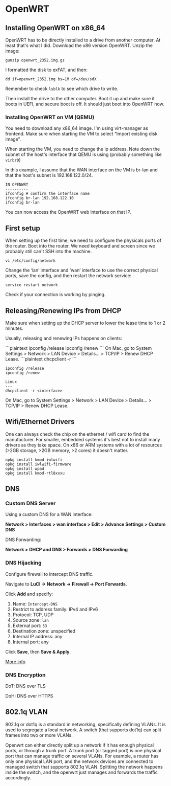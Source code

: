 # OpenWRT
## Installing OpenWRT on x86\_64

OpenWRT has to be directly installed to a drive from another computer. At least that's what I did. Download the x86 version OpenWRT. Unzip the image:

```plaintext
gunzip openwrt_2352.img.gz
```

I formatted the disk to exFAT, and then:

```plaintext
dd if=openwrt_2352.img bs=1M of=/dev/sdX
```

Remember to check `lsblk` to see which drive to write.

Then install the drive to the other computer. Boot it up and make sure it boots in UEFI, and secure boot is off. It should just boot into OpenWRT now.

### Installing OpenWRT on VM (QEMU)

You need to download any x86\_64 image. I'm using virt-manager as frontend. Make sure when starting the VM to select “Import existing disk image”.

When starting the VM, you need to change the ip address. Note down the subnet of the host's interface that QEMU is using (probably something like `virbr0`)

In this example, I assume that the WAN interface on the VM is br-lan and that the host's subnet is 192.168.122.0/24.

```plaintext
IN OPENWRT
----------
ifconfig # confirm the interface name
ifconfig br-lan 192.168.122.10 
ifconfig br-lan
```

You can now access the OpenWRT web interface on that IP.

## First setup

When setting up the first time, we need to configure the physicals ports of the router. Boot into the router. We need keyboard and screen since we probably still can't SSH into the machine.

```plaintext
vi /etc/config/network
```

Change the ‘lan’ interface and ‘wan’ interface to use the correct physical ports, save the config, and then restart the network service:

```plaintext
service restart network
```

Check if your connection is working by pinging.

## Releasing/Renewing IPs from DHCP

Make sure when setting up the DHCP server to lower the lease time to 1 or 2 minutes.

Usually, releasing and renewing IPs happens on clients:

<Tabs groupId="operating-systems">
    <TabItem value="win" label="Windows">
        ```plaintext
        ipconfig /release
        ipconfig /renew
        ```
    </TabItem>
    <TabItem value="mac" label="macOS">
        On Mac, go to System Settings > Network > LAN Device > Details… > TCP/IP > Renew DHCP Lease.
    </TabItem>
    <TabItem value="linux" label="Linux">
        ```plaintext
        dhcpclient -r <interface>
        ```
    </TabItem>
</Tabs>

```plaintext title="Windows"
ipconfig /release
ipconfig /renew
```

```plaintext
Linux
---
dhcpclient -r <interface>
```

On Mac, go to System Settings > Network > LAN Device > Details… > TCP/IP > Renew DHCP Lease.

## Wifi/Ethernet Drivers

One can always check the chip on the ethernet / wifi card to find the manufacturer. For smaller, embedded systems it's best not to install many drivers as they take space. On x86 or ARM systems with a lot of resources (>2GB storage, >2GB memory, >2 cores) it doesn't matter.

```plaintext
opkg install kmod-iwlwifi
opkg install iwlwifi-firmware
opkg install wpad
opkg install kmod-rtl8xxxu
```

## DNS

### Custom DNS Server

Using a custom DNS for a WAN interface:

**Network > Interfaces > wan interface > Edit > Advance Settings > Custom DNS**

DNS Forwarding:

**Network > DHCP and DNS > Forwards > DNS Forwarding**

### DNS Hijacking

Configure firewall to intercept DNS traffic.

Navigate to **LuCI → Network → Firewall → Port Forwards**.

Click **Add** and specify:

1.  Name: `Intercept-DNS`
2.  Restrict to address family: IPv4 and IPv6
3.  Protocol: TCP, UDP
4.  Source zone: `lan`
5.  External port: `53`
6.  Destination zone: unspecified
7.  Internal IP address: any
8.  Internal port: any

Click **Save**, then **Save & Apply**.

[More info](https://openwrt.org/docs/guide-user/firewall/fw3_configurations/intercept_dns)

### DNS Encryption

DoT: DNS over TLS

DoH: DNS over HTTPS

## 802.1q VLAN

802.1q or dot1q is a standard in networking, specifically defining VLANs. It is used to segregate a local network. A switch (that supports dot1q) can split frames into two or more VLANs.

Openwrt can either directly split up a network if it has enough physical ports, or through a trunk port. A trunk port (or tagged port) is one physical port that can manage traffic on several VLANs. For example, a router has only one physical LAN port, and the network devices are connected to managed switch that supports 802.1q VLAN. Splitting the network happens inside the switch, and the openwrt just manages and forwards the traffic accordingly.
